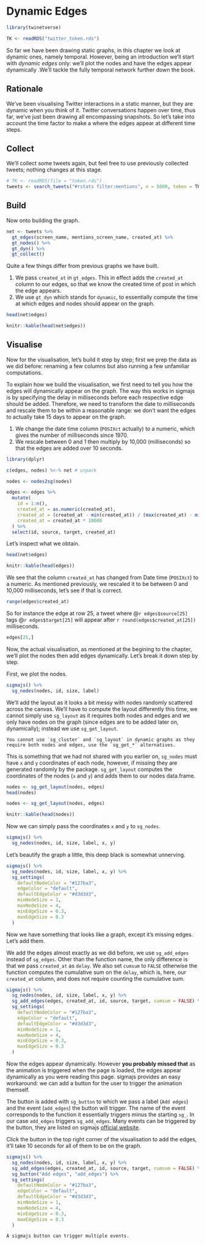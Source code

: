 # Dynamic Edges {#dynamic}

```r
library(twinetverse)

TK <- readRDS("twitter_token.rds")
```

So far we have been drawing static graphs, in this chapter we look at dynamic ones, namely temporal. However, being an introduction we'll start with _dynamic edges_ only: we'll plot the nodes and have the edges appear dynamically .We'll tackle the fully temporal network further down the book. 

## Rationale

We've been visualising Twitter interactions in a static manner, but they are dynamic when you think of it. Twitter conversations happen over time, thus far, we've just been drawing all encompassing snapshots. So let's take into account the time factor to make a where the edges appear at different time steps.

## Collect

We'll collect some tweets again, but feel free to use previously collected tweets; nothing changes at this stage.

```r
# TK <- readRDS(file = "token.rds")
tweets <- search_tweets("#rstats filter:mentions", n = 5000, token = TK, include_rts = FALSE)
```

## Build

Now onto building the graph.

```r
net <- tweets %>% 
  gt_edges(screen_name, mentions_screen_name, created_at) %>% 
  gt_nodes() %>% 
  gt_dyn() %>% 
  gt_collect()
```

Quite a few things differ from previous graphs we have built.

1. We pass `created_at` in `gt_edges`. This in effect adds the `created_at` column to our edges, so that we know the created time of post in which the edge appears.
2. We use `gt_dyn` which stands for `dynamic`, to essentially compute the time at which edges and nodes should appear on the graph.

```r
head(net$edges)
```

```r
knitr::kable(head(net$edges))
```

## Visualise

Now for the visualisation, let's build it step by step; first we prep the data as we did before: renaming a few columns but also running a few unfamiliar computations.

To explain how we build the visualisation, we first need to tell you how the edges will dynamically appear on the graph. The way this works in sigmajs is by specifying the delay in milliseconds before each respective edge should be added. Therefore, we need to transform the date to milliseconds and rescale them to be within a reasonable range: we don't want the edges to actually take 15 days to appear on the graph.

1. We change the date time column (`POSIXct` actually) to a numeric, which gives the number of milliseconds since 1970.
2. We rescale between 0 and 1 then multiply by 10,000 (milliseconds) so that the edges are added over 10 seconds.

```r
library(dplyr)

c(edges, nodes) %<-% net # unpack

nodes <- nodes2sg(nodes)

edges <- edges %>% 
  mutate(
    id = 1:n(),
    created_at = as.numeric(created_at),
    created_at = (created_at - min(created_at)) / (max(created_at) - min(created_at)),
    created_at = created_at * 10000
  ) %>% 
  select(id, source, target, created_at)
```

Let's inspect what we obtain.

```r
head(net$edges)
```

```r
knitr::kable(head(edges))
```

We see that the column `created_at` has changed from Date time (`POSIXct`) to a numeric. As mentioned previously, we rescaled it to be between 0 and 10,000 milliseconds, let's see if that is correct.

```r
range(edges$created_at)
```

So for instance the edge at row 25, a tweet where \@`r edges$source[25]` tags \@`r edges$target[25]` will appear after `r round(edges$created_at[25])` milliseconds. 

```r
edges[25,]
```

Now, the actual visualisation, as mentioned at the begining to the chapter, we'll plot the nodes then add edges dynamically. Let's break it down step by step. 

First, we plot the nodes.

```r
sigmajs() %>% 
  sg_nodes(nodes, id, size, label) 
```

We'll add the layout as it looks a bit messy with nodes randomly scattered across the canvas. We'll have to compute the layout differently this time, we cannot simply use `sg_layout` as it requires both nodes and edges and we only have nodes on the graph (since edges are to be added later on, dynamically); instead we use `sg_get_layout`.

```block
You cannot use `sg_cluster` and `sg_layout` in dynamic graphs as they require both nodes and edges, use the `sg_get_*` alternatives.
```

This is something that we had not shared with you earlier on, `sg_nodes` must have `x` and `y` coordinates of each node, however, if missing they are generated randomly by the package. `sg_get_layout` computes the coordinates of the nodes (`x` and `y`) and adds them to our nodes data.frame.

```r
nodes <- sg_get_layout(nodes, edges)
head(nodes)
```

```r
nodes <- sg_get_layout(nodes, edges)

knitr::kable(head(nodes))
```

Now we can simply pass the coordinates `x` and `y` to `sg_nodes`.

```r
sigmajs() %>% 
  sg_nodes(nodes, id, size, label, x, y) 
```

Let's beautify the graph a little, this deep black is somewhat unnerving.

```r
sigmajs() %>% 
  sg_nodes(nodes, id, size, label, x, y) %>%
  sg_settings(
    defaultNodeColor = "#127ba3",
    edgeColor = "default",
    defaultEdgeColor = "#d3d3d3",
    minNodeSize = 1,
    maxNodeSize = 4,
    minEdgeSize = 0.3,
    maxEdgeSize = 0.3
  )
```

Now we have something that looks like a graph, except it's missing edges. Let's add them.

We add the edges almost exactly as we did before, we use `sg_add_edges` instead of `sg_edges`. Other than the function name, the only difference is that we pass `created_at` as `delay`. We also set `cumsum` to `FALSE` otherwise the function computes the cumulative sum on the `delay`, which is, here, our `created_at` column, and does not require counting the cumulative sum.

```r
sigmajs() %>% 
  sg_nodes(nodes, id, size, label, x, y) %>%
  sg_add_edges(edges, created_at, id, source, target, cumsum = FALSE) %>% 
  sg_settings(
    defaultNodeColor = "#127ba3",
    edgeColor = "default",
    defaultEdgeColor = "#d3d3d3",
    minNodeSize = 1,
    maxNodeSize = 4,
    minEdgeSize = 0.3,
    maxEdgeSize = 0.3
  )
```

Now the edges appear dynamically. However **you probably missed that** as the animation is triggered when the page is loaded, the edges appear dynamically as you were reading this page. sigmajs provides an easy workaround: we can add a button for the user to trigger the animation themself.

The button is added with `sg_button` to which we pass a label (`Add edges`) and the event (`add_edges`) the button will trigger. The name of the event corresponds to the function it essentially triggers minus the starting `sg_`. In our case `add_edges` triggers `sg_add_edges`. Many events can be triggered by the button, they are listed on sigmajs [official website](http://sigmajs.john-coene.com/articles/buttons.html).  

Click the button in the top right corner of the visualisation to add the edges, it'll take 10 seconds for all of them to be on the graph.

```r
sigmajs() %>% 
  sg_nodes(nodes, id, size, label, x, y) %>%
  sg_add_edges(edges, created_at, id, source, target, cumsum = FALSE) %>% 
  sg_button("Add edges", "add_edges") %>% 
  sg_settings(
    defaultNodeColor = "#127ba3",
    edgeColor = "default",
    defaultEdgeColor = "#d3d3d3",
    minNodeSize = 1,
    maxNodeSize = 4,
    minEdgeSize = 0.3,
    maxEdgeSize = 0.3
  )
```

```block
A sigmajs button can trigger multiple events.
```

